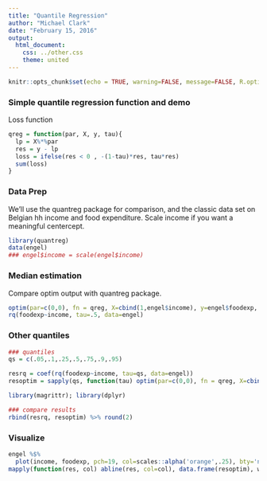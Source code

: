 ```yaml
---
title: "Quantile Regression"
author: "Michael Clark"
date: "February 15, 2016"
output:
  html_document:
    css: ../other.css
    theme: united
---
```


```r
knitr::opts_chunk$set(echo = TRUE, warning=FALSE, message=FALSE, R.options=list(width=120))
```

### Simple quantile regression function and demo

Loss function

```r
qreg = function(par, X, y, tau){
  lp = X%*%par
  res = y - lp
  loss = ifelse(res < 0 , -(1-tau)*res, tau*res)
  sum(loss)
}
```



### Data Prep
We'll use the  quantreg package for comparison, and the classic data set on Belgian hh income and food expenditure.  Scale income if you want a meaningful centercept.

```r
library(quantreg)
data(engel)          
### engel$income = scale(engel$income)

```

### Median estimation
Compare optim output with quantreg package.

```r
optim(par=c(0,0), fn = qreg, X=cbind(1,engel$income), y=engel$foodexp, tau=.5)$par
rq(foodexp~income, tau=.5, data=engel)
```


### Other quantiles
```r
### quantiles
qs = c(.05,.1,.25,.5,.75,.9,.95)

resrq = coef(rq(foodexp~income, tau=qs, data=engel))
resoptim = sapply(qs, function(tau) optim(par=c(0,0), fn = qreg, X=cbind(1,engel$income), y=engel$foodexp, tau=tau)$par)

library(magrittr); library(dplyr)

### compare results
rbind(resrq, resoptim) %>% round(2)
```

### Visualize

```r
engel %$%
  plot(income, foodexp, pch=19, col=scales::alpha('orange',.25), bty='n')
mapply(function(res, col) abline(res, col=col), data.frame(resoptim), wesanderson::wes_palette('BottleRocket', length(qs)))
```

